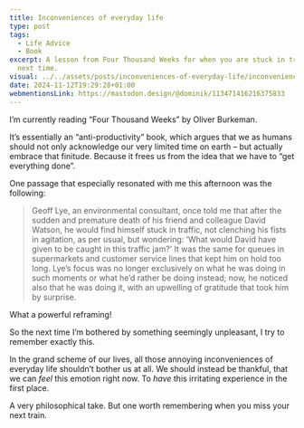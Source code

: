 ```yaml
---
title: Inconveniences of everyday life
type: post
tags:
  - Life Advice
  - Book
excerpt: A lesson from Four Thousand Weeks for when you are stuck in traffic the
  next time.
visual: ../../assets/posts/inconveniences-of-everyday-life/inconveniences-3b4d478fce.jpg
date: 2024-11-12T19:29:28+01:00
webmentionsLink: https://mastodon.design/@dominik/113471416216375833
---
```


I’m currently reading “Four Thousand Weeks” by Oliver Burkeman.

It’s essentially an “anti-productivity” book, which argues that we as humans should not only acknowledge our very limited time on earth – but actually embrace that finitude. Because it frees us from the idea that we have to “get everything done”.

One passage that especially resonated with me this afternoon was the following:

> Geoff Lye, an environmental consultant, once told me that after the sudden and premature death of his friend and colleague David Watson, he would find himself stuck in traffic, not clenching his fists in agitation, as per usual, but wondering: ‘What would David have given to be caught in this traffic jam?’ It was the same for queues in supermarkets and customer service lines that kept him on hold too long. Lye’s focus was no longer exclusively on what he was doing in such moments or what he’d rather be doing instead; now, he noticed also that he was doing it, with an upwelling of gratitude that took him by surprise.

What a powerful reframing!

So the next time I’m bothered by something seemingly unpleasant, I try to remember exactly this.

In the grand scheme of our lives, all those annoying inconveniences of everyday life shouldn’t bother us at all. We should instead be thankful, that we can _feel_ this emotion right now. To _have_ this irritating experience in the first place.

A very philosophical take. But one worth remembering when you miss your next train.
